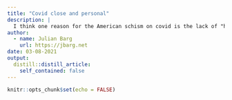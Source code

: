 ```yaml
---
title: "Covid close and personal"
description: |
  I think one reason for the American schism on covid is the lack of "human-interest stories" on covid, for the lack of a better term. I saw a lot of reports on the lockdown, people "suffering" from the mask mandate, etc. But relatively little on people suffering from covid, the doctors, nurses, etc. There is one new relevant documentary from the times accessible [here](https://www.youtube.com/watch?v=M5BhuzqeDRU). It's probably not easy getting into a covid wing like that with your camera, so I appreciate the effort. And I also appreciate the perspective of what its like to battle covid in a less affluent community. Great stuff!
author:
  - name: Julian Barg
    url: https://jbarg.net
date: 03-08-2021
output:
  distill::distill_article:
    self_contained: false
---
```



```r
knitr::opts_chunk$set(echo = FALSE)
```
